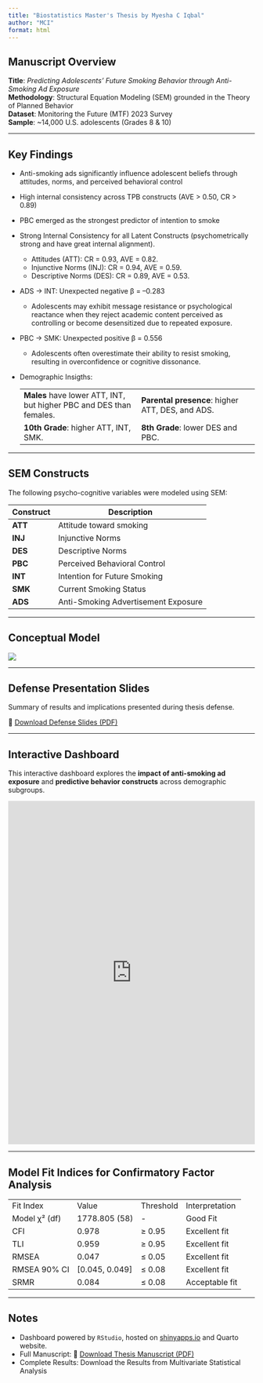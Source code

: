```yaml
---
title: "Biostatistics Master's Thesis by Myesha C Iqbal"
author: "MCI"
format: html
---
```


## Manuscript Overview

**Title**: *Predicting Adolescents’ Future Smoking Behavior through Anti-Smoking Ad Exposure*\
**Methodology**: Structural Equation Modeling (SEM) grounded in the Theory of Planned Behavior\
**Dataset**: Monitoring the Future (MTF) 2023 Survey\
**Sample**: \~14,000 U.S. adolescents (Grades 8 & 10)

------------------------------------------------------------------------

## Key Findings

-   Anti-smoking ads significantly influence adolescent beliefs through attitudes, norms, and perceived behavioral control

-   High internal consistency across TPB constructs (AVE \> 0.50, CR \> 0.89)

-   PBC emerged as the strongest predictor of intention to smoke

-   Strong Internal Consistency for all Latent Constructs (psychometrically strong and have great internal alignment).

    -   Attitudes (ATT): CR = 0.93, AVE = 0.82.
    -   Injunctive Norms (INJ): CR = 0.94, AVE = 0.59.
    -   Descriptive Norms (DES): CR = 0.89, AVE = 0.53.

-   ADS → INT: Unexpected negative β = –0.283

    -   Adolescents may exhibit message resistance or psychological reactance when they reject academic content perceived as controlling or become desensitized due to repeated exposure.

-   PBC → SMK: Unexpected positive β = 0.556

    -   Adolescents often overestimate their ability to resist smoking, resulting in overconfidence or cognitive dissonance.

-   Demographic Insigths:

    |  |  |
    |----|----|
    | **Males** have lower ATT, INT, but higher PBC and DES than females. | **Parental presence**: higher ATT, DES, and ADS. |
    | **10th Grade**: higher ATT, INT, SMK. | **8th Grade**: lower DES and PBC. |

------------------------------------------------------------------------

## SEM Constructs

The following psycho-cognitive variables were modeled using SEM:

| Construct | Description                         |
|-----------|-------------------------------------|
| **ATT**   | Attitude toward smoking             |
| **INJ**   | Injunctive Norms                    |
| **DES**   | Descriptive Norms                   |
| **PBC**   | Perceived Behavioral Control        |
| **INT**   | Intention for Future Smoking        |
| **SMK**   | Current Smoking Status              |
| **ADS**   | Anti-Smoking Advertisement Exposure |

------------------------------------------------------------------------

## Conceptual Model

![](images/sem_model.gif)

------------------------------------------------------------------------

## Defense Presentation Slides

Summary of results and implications presented during thesis defense.

📄 [Download Defense Slides (PDF)](defense-presentation.pdf)

------------------------------------------------------------------------

## Interactive Dashboard

This interactive dashboard explores the **impact of anti-smoking ad exposure** and **predictive behavior constructs** across demographic subgroups.

<iframe src="https://mye-chow.shinyapps.io/rstudio/" width="100%" height="700px" frameborder="0">

</iframe>

------------------------------------------------------------------------

## Model Fit Indices for Confirmatory Factor Analysis

|                 |                  |           |                  |
|-----------------|------------------|-----------|------------------|
| Fit Index       | Value            | Threshold | Interpretation   |
| Model χ² (df)   | 1778.805 (58)    | \-        | Good Fit         |
| CFI             | 0.978            | ≥ 0.95    | Excellent fit    |
| TLI             | 0.959            | ≥ 0.95    | Excellent fit    |
| RMSEA           | 0.047            | ≤ 0.05    | Excellent fit    |
| RMSEA 90% CI    | \[0.045, 0.049\] | ≤ 0.08    | Excellent fit    |
| SRMR            | 0.084            | ≤ 0.08    | Acceptable fit   |

------------------------------------------------------------------------
## Notes

-   Dashboard powered by `RStudio`, hosted on [shinyapps.io](https://www.shinyapps.io) and Quarto website.
-   Full Manuscript: 📄 [Download Thesis Manuscript (PDF)](manuscript.pdf)
-   Complete Results: Download the Results from Multivariate Statistical Analysis
